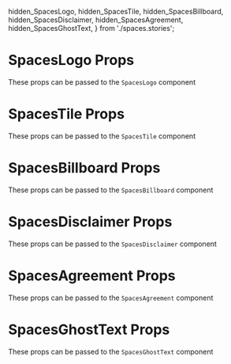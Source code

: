   hidden_SpacesLogo,
  hidden_SpacesTile,
  hidden_SpacesBillboard,
  hidden_SpacesDisclaimer,
  hidden_SpacesAgreement,
  hidden_SpacesGhostText,
} from './spaces.stories';

<Meta title="Components/Spaces/Additional Props" />

# SpacesLogo Props

These props can be passed to the `SpacesLogo` component

<ArgTypes of={hidden_SpacesLogo} />

# SpacesTile Props

These props can be passed to the `SpacesTile` component

<ArgTypes of={hidden_SpacesTile} />

# SpacesBillboard Props

These props can be passed to the `SpacesBillboard` component

<ArgTypes of={hidden_SpacesBillboard} />

# SpacesDisclaimer Props

These props can be passed to the `SpacesDisclaimer` component

<ArgTypes of={hidden_SpacesDisclaimer} />

# SpacesAgreement Props

These props can be passed to the `SpacesAgreement` component

<ArgTypes of={hidden_SpacesAgreement} />

# SpacesGhostText Props

These props can be passed to the `SpacesGhostText` component

<ArgTypes of={hidden_SpacesGhostText} />
